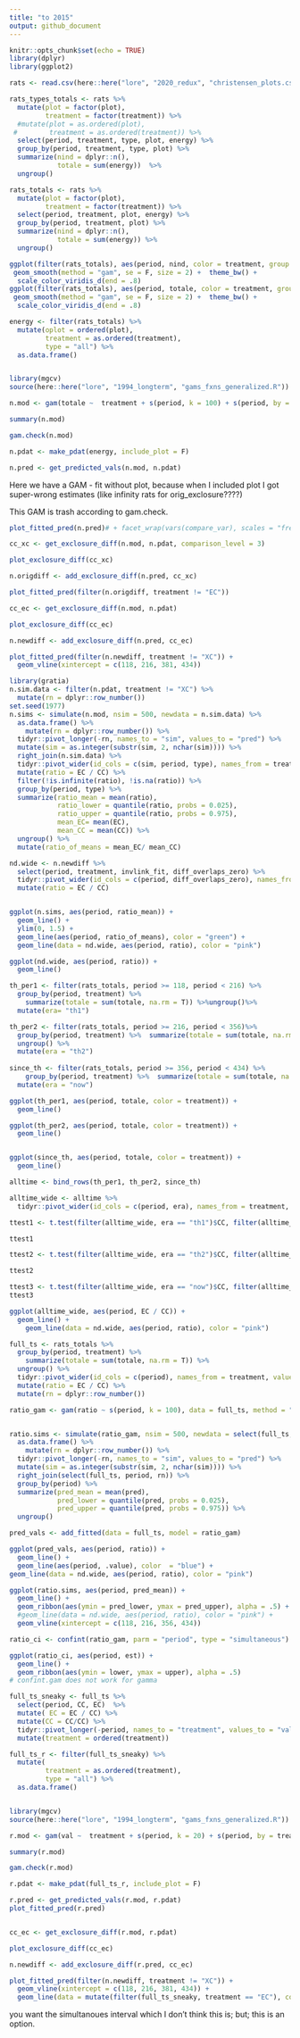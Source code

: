 ```yaml
---
title: "to 2015"
output: github_document
---
```


```r
knitr::opts_chunk$set(echo = TRUE)
library(dplyr)
library(ggplot2)

```

```r

rats <- read.csv(here::here("lore", "2020_redux", "christensen_plots.csv"))

```

```r

rats_types_totals <- rats %>%
  mutate(plot = factor(plot),
         treatment = factor(treatment)) %>%
  #mutate(plot = as.ordered(plot),
 #        treatment = as.ordered(treatment)) %>%
  select(period, treatment, type, plot, energy) %>%
  group_by(period, treatment, type, plot) %>%
  summarize(nind = dplyr::n(),
            totale = sum(energy))  %>%
  ungroup() 

rats_totals <- rats %>% 
  mutate(plot = factor(plot),
         treatment = factor(treatment)) %>%
  select(period, treatment, plot, energy) %>%
  group_by(period, treatment, plot) %>%
  summarize(nind = dplyr::n(),
            totale = sum(energy)) %>%
  ungroup() 

```

```r
ggplot(filter(rats_totals), aes(period, nind, color = treatment, group = plot)) +
 geom_smooth(method = "gam", se = F, size = 2) +  theme_bw() +
  scale_color_viridis_d(end = .8) 
ggplot(filter(rats_totals), aes(period, totale, color = treatment, group = plot)) +
 geom_smooth(method = "gam", se = F, size = 2) +  theme_bw() +
  scale_color_viridis_d(end = .8) 

```

```r

energy <- filter(rats_totals) %>%
  mutate(oplot = ordered(plot),
         treatment = as.ordered(treatment),
         type = "all") %>%
  as.data.frame()


library(mgcv)
source(here::here("lore", "1994_longterm", "gams_fxns_generalized.R"))

n.mod <- gam(totale ~  treatment + s(period, k = 100) + s(period, by = treatment, k = 100), family = "tw", data  = energy)

summary(n.mod)

gam.check(n.mod)

n.pdat <- make_pdat(energy, include_plot = F)

n.pred <- get_predicted_vals(n.mod, n.pdat)

```

Here we have a GAM - fit without plot, because when I included plot I got super-wrong estimates (like infinity rats for orig_exclosure????)

This GAM is trash according to gam.check.

```r

plot_fitted_pred(n.pred)# + facet_wrap(vars(compare_var), scales = "free_y")

```


```r

cc_xc <- get_exclosure_diff(n.mod, n.pdat, comparison_level = 3)

plot_exclosure_diff(cc_xc)

n.origdiff <- add_exclosure_diff(n.pred, cc_xc)

plot_fitted_pred(filter(n.origdiff, treatment != "EC"))

```



```r

cc_ec <- get_exclosure_diff(n.mod, n.pdat)

plot_exclosure_diff(cc_ec)

n.newdiff <- add_exclosure_diff(n.pred, cc_ec)

plot_fitted_pred(filter(n.newdiff, treatment != "XC")) +
  geom_vline(xintercept = c(118, 216, 381, 434))

```

```r
library(gratia)
n.sim.data <- filter(n.pdat, treatment != "XC") %>%
  mutate(rn = dplyr::row_number())
set.seed(1977)
n.sims <- simulate(n.mod, nsim = 500, newdata = n.sim.data) %>%
  as.data.frame() %>%
    mutate(rn = dplyr::row_number()) %>%
  tidyr::pivot_longer(-rn, names_to = "sim", values_to = "pred") %>%
  mutate(sim = as.integer(substr(sim, 2, nchar(sim)))) %>%
  right_join(n.sim.data) %>%
  tidyr::pivot_wider(id_cols = c(sim, period, type), names_from = treatment, values_from = pred) %>%
  mutate(ratio = EC / CC) %>%
  filter(!is.infinite(ratio), !is.na(ratio)) %>%
  group_by(period, type) %>%
  summarize(ratio_mean = mean(ratio),
            ratio_lower = quantile(ratio, probs = 0.025),
            ratio_upper = quantile(ratio, probs = 0.975),
            mean_EC= mean(EC),
            mean_CC = mean(CC)) %>%
  ungroup() %>%
  mutate(ratio_of_means = mean_EC/ mean_CC)

nd.wide <- n.newdiff %>%
  select(period, treatment, invlink_fit, diff_overlaps_zero) %>%
  tidyr::pivot_wider(id_cols = c(period, diff_overlaps_zero), names_from= treatment, values_from = invlink_fit) %>%
  mutate(ratio = EC / CC)


ggplot(n.sims, aes(period, ratio_mean)) +
  geom_line() +
  ylim(0, 1.5) +
  geom_line(aes(period, ratio_of_means), color = "green") +
  geom_line(data = nd.wide, aes(period, ratio), color = "pink")

ggplot(nd.wide, aes(period, ratio)) +
  geom_line()

```

```r

th_per1 <- filter(rats_totals, period >= 118, period < 216) %>%
  group_by(period, treatment) %>%
    summarize(totale = sum(totale, na.rm = T)) %>%ungroup()%>%
  mutate(era= "th1")

th_per2 <- filter(rats_totals, period >= 216, period < 356)%>%
  group_by(period, treatment) %>%  summarize(totale = sum(totale, na.rm = T)) %>%
  ungroup() %>%
  mutate(era = "th2")
 
since_th <- filter(rats_totals, period >= 356, period < 434) %>%
    group_by(period, treatment) %>%  summarize(totale = sum(totale, na.rm = T)) %>%ungroup() %>%
  mutate(era = "now")

ggplot(th_per1, aes(period, totale, color = treatment)) +
  geom_line()

ggplot(th_per2, aes(period, totale, color = treatment)) +
  geom_line()


ggplot(since_th, aes(period, totale, color = treatment)) +
  geom_line()

alltime <- bind_rows(th_per1, th_per2, since_th)

alltime_wide <- alltime %>%
  tidyr::pivot_wider(id_cols = c(period, era), names_from = treatment, values_from = totale)

ttest1 <- t.test(filter(alltime_wide, era == "th1")$CC, filter(alltime_wide, era == "th1")$EC)

ttest1

ttest2 <- t.test(filter(alltime_wide, era == "th2")$CC, filter(alltime_wide, era == "th2")$EC)

ttest2

ttest3 <- t.test(filter(alltime_wide, era == "now")$CC, filter(alltime_wide, era == "now")$EC)
ttest3

ggplot(alltime_wide, aes(period, EC / CC)) +
  geom_line() +
    geom_line(data = nd.wide, aes(period, ratio), color = "pink")

```
```r

full_ts <- rats_totals %>%
  group_by(period, treatment) %>%
    summarize(totale = sum(totale, na.rm = T)) %>%
  ungroup() %>%
  tidyr::pivot_wider(id_cols = c(period), names_from = treatment, values_from = totale) %>%
  mutate(ratio = EC / CC) %>%
  mutate(rn = dplyr::row_number())

ratio_gam <- gam(ratio ~ s(period, k = 100), data = full_ts, method = "REML")


ratio.sims <- simulate(ratio_gam, nsim = 500, newdata = select(full_ts, period)) %>%
  as.data.frame() %>%
    mutate(rn = dplyr::row_number()) %>%
  tidyr::pivot_longer(-rn, names_to = "sim", values_to = "pred") %>%
  mutate(sim = as.integer(substr(sim, 2, nchar(sim)))) %>%
  right_join(select(full_ts, period, rn)) %>%
  group_by(period) %>%
  summarize(pred_mean = mean(pred),
            pred_lower = quantile(pred, probs = 0.025),
            pred_upper = quantile(pred, probs = 0.975)) %>%
  ungroup() 

pred_vals <- add_fitted(data = full_ts, model = ratio_gam)

ggplot(pred_vals, aes(period, ratio)) +
  geom_line() +
  geom_line(aes(period, .value), color  = "blue") +
geom_line(data = nd.wide, aes(period, ratio), color = "pink")

ggplot(ratio.sims, aes(period, pred_mean)) +
  geom_line() +
  geom_ribbon(aes(ymin = pred_lower, ymax = pred_upper), alpha = .5) +
  #geom_line(data = nd.wide, aes(period, ratio), color = "pink") +
  geom_vline(xintercept = c(118, 216, 356, 434))

ratio_ci <- confint(ratio_gam, parm = "period", type = "simultaneous")

ggplot(ratio_ci, aes(period, est)) +
  geom_line() +
  geom_ribbon(aes(ymin = lower, ymax = upper), alpha = .5)
# confint.gam does not work for gamma
```


```r

full_ts_sneaky <- full_ts %>%
  select(period, CC, EC)  %>%
  mutate( EC = EC / CC) %>%
  mutate(CC = CC/CC) %>%
  tidyr::pivot_longer(-period, names_to = "treatment", values_to = "val") %>%
  mutate(treatment = ordered(treatment))

full_ts_r <- filter(full_ts_sneaky) %>%
  mutate(
         treatment = as.ordered(treatment),
         type = "all") %>%
  as.data.frame()


library(mgcv)
source(here::here("lore", "1994_longterm", "gams_fxns_generalized.R"))

r.mod <- gam(val ~  treatment + s(period, k = 20) + s(period, by = treatment, k = 20), family = "Gamma", data  = full_ts_r)

summary(r.mod)

gam.check(r.mod)

r.pdat <- make_pdat(full_ts_r, include_plot = F)

r.pred <- get_predicted_vals(r.mod, r.pdat)
plot_fitted_pred(r.pred)


cc_ec <- get_exclosure_diff(r.mod, r.pdat)

plot_exclosure_diff(cc_ec)

n.newdiff <- add_exclosure_diff(r.pred, cc_ec)

plot_fitted_pred(filter(n.newdiff, treatment != "XC")) +
  geom_vline(xintercept = c(118, 216, 381, 434)) +
  geom_line(data = mutate(filter(full_ts_sneaky, treatment == "EC"), compare_var = "NA"), aes(period, val))

```

you want the simultanoues interval which I don't think this is; but; this is an option.
